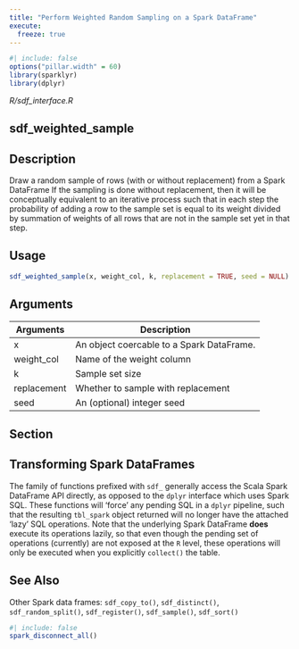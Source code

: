 ```yaml
---
title: "Perform Weighted Random Sampling on a Spark DataFrame"
execute:
  freeze: true
---
```


```r
#| include: false
options("pillar.width" = 60)
library(sparklyr) 
library(dplyr)
```

*R/sdf_interface.R*

## sdf_weighted_sample

## Description
Draw a random sample of rows (with or without replacement) from a Spark DataFrame If the sampling is done without replacement, then it will be conceptually equivalent to an iterative process such that in each step the probability of adding a row to the sample set is equal to its weight divided by summation of weights of all rows that are not in the sample set yet in that step. 


## Usage
```r
sdf_weighted_sample(x, weight_col, k, replacement = TRUE, seed = NULL) 
```

## Arguments
|Arguments|Description|
|---|---|
| x | An object coercable to a Spark DataFrame. |
| weight_col | Name of the weight column |
| k | Sample set size |
| replacement | Whether to sample with replacement |
| seed | An (optional) integer seed |


## Section

## Transforming Spark DataFrames

The family of functions prefixed with `sdf_` generally access the Scala Spark DataFrame API directly, as opposed to the `dplyr` interface which uses Spark SQL. These functions will 'force' any pending SQL in a `dplyr` pipeline, such that the resulting `tbl_spark` object returned will no longer have the attached 'lazy' SQL operations. Note that the underlying Spark DataFrame **does** execute its operations lazily, so that even though the pending set of operations (currently) are not exposed at the `R` level, these operations will only be executed when you explicitly `collect()` the table. 




## See Also
Other Spark data frames:  `sdf_copy_to()`, `sdf_distinct()`, `sdf_random_split()`, `sdf_register()`, `sdf_sample()`, `sdf_sort()`


```r
#| include: false
spark_disconnect_all()
```
